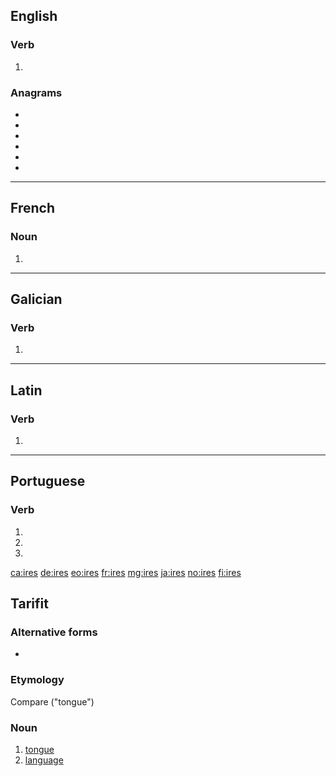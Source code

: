 {{also|IRES}}
==English==

===Verb===
{{head|en|verb form}}

# {{en-third-person singular of|ire}}

===Anagrams===
* {{l|en|Eris}}
* {{l|en|reis}}
* {{l|en|rise}}
* {{l|en|Seri}}
* {{l|en|SIer}}
* {{l|en|sire}}

----

==French==

===Noun===
{{head|fr|noun plural form|g=?}}

# {{plural of|ire|lang=fr}}

----

==Galician==

===Verb===
{{gl-verb-form}}

# {{inflection of|ir||lang=gl|2|s|pr|inf}}

----

==Latin==

===Verb===
{{la-verb-form|īrēs}}

# {{inflection of|eō||2|s|impf|actv|subj|lang=la}}

----

==Portuguese==

===Verb===
{{pt-verb-form}}

# {{pt-verb form of|ir||personal infinitive||singular|second}}
# {{inflection of|irar||2|s|pres|subj|lang=pt}}
# {{inflection of|irar||2|s|negative|impr|lang=pt}}

[[ca:ires]]
[[de:ires]]
[[eo:ires]]
[[fr:ires]]
[[mg:ires]]
[[ja:ires]]
[[no:ires]]
[[fi:ires]]

==Tarifit==

===Alternative forms=== 
* {{l|rif|ⵉⵔⴻⵙ}} 

===Etymology=== 
Compare {{cog|kab|iles}} ("tongue")

===Noun=== 
{{head|rif|noun|g=m|pl|irsawen|construct state|yires}} 
# [[tongue]]
# [[language]]